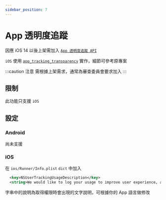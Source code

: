 ```yaml
---
sidebar_position: 7
---
```


# App 透明度追蹤

因應 iOS 14 以後上架需加入 [`App 透明度追蹤 API`](https://developer.apple.com/documentation/apptrackingtransparency)

`iOS` 使用 [`app_tracking_transparency`](https://pub.dev/packages/app_tracking_transparency) 實作，細節可參考原專案

:::caution 注意
需根據上架需求，通常為審查委員會要求加入
:::

## 限制

此功能只支援 `iOS`

## 設定

### Android

尚未支援

### iOS

在 `ios/Runner/Info.plist` `dict` 中加入

```xml title='Info.plist'
  <key>NSUserTrackingUsageDescription</key>
  <string>We would like to log your usage to improve user experience, and collect crash report to fix bugs and improve stability.</string>
```

字串中的說明為取得權限時會出現的文字說明，可根據你的 App 語言做修改